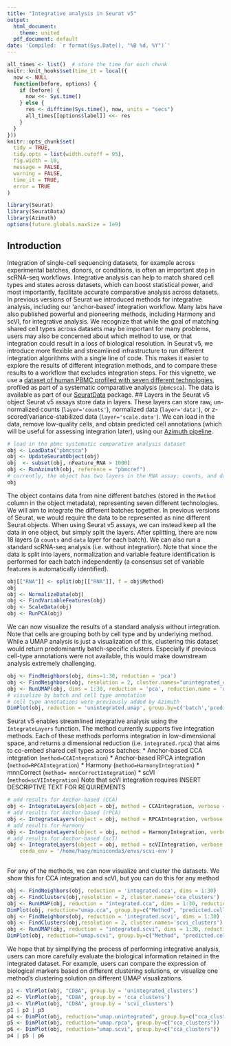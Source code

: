 ```yaml
---
title: "Integrative analysis in Seurat v5"
output:
  html_document:
    theme: united
  pdf_document: default
date: 'Compiled: `r format(Sys.Date(), "%B %d, %Y")`'
---
```


```r
all_times <- list()  # store the time for each chunk
knitr::knit_hooks$set(time_it = local({
  now <- NULL
  function(before, options) {
    if (before) {
      now <<- Sys.time()
    } else {
      res <- difftime(Sys.time(), now, units = "secs")
      all_times[[options$label]] <<- res
    }
  }
}))
knitr::opts_chunk$set(
  tidy = TRUE,
  tidy.opts = list(width.cutoff = 95),
  fig.width = 10,
  message = FALSE,
  warning = FALSE,
  time_it = TRUE,
  error = TRUE
)
```

```r
library(Seurat)
library(SeuratData)
library(Azimuth)
options(future.globals.maxSize = 1e9)
```

## Introduction
Integration of single-cell sequencing datasets, for example across experimental batches, donors, or conditions, is often an important step in scRNA-seq workflows. Integrative analysis can help to match shared cell types and states across datasets, which can boost statistical power, and most importantly, facilitate accurate comparative analysis across datasets. In previous versions of Seurat we introduced methods for integrative analysis, including our ‘anchor-based’ integration workflow. Many labs have also published powerful and pioneering methods, including Harmony and scVI, for integrative analysis. 
We recognize that while the goal of matching shared cell types across datasets may be important for many problems, users may also be concerned about which method to use, or that integration could result in a loss of biological resolution. In Seurat v5, we introduce more flexible and streamlined infrastructure to run different integration algorithms with a single line of code. This makes it easier to explore the results of different integration methods, and to compare these results to a workflow that excludes integration steps.
For this vignette, we use a [dataset of human PBMC profiled with seven different technologies](https://www.nature.com/articles/s41587-020-0465-8), profiled as part of a systematic comparative analysis (`pbmcsca`). The data is available as part of our [SeuratData](https://github.com/satijalab/seurat-data) package. 
## Layers in the Seurat v5 object
Seurat v5 assays store data in layers. These layers can store raw, un-normalized counts (`layer='counts'`), normalized data (`layer='data'`), or z-scored/variance-stabilized data (`layer='scale.data'`). We can load in the data, remove low-quality cells, and obtain predicted cell annotations (which will be useful for assessing integration later), using our [Azimuth pipeline](https://satijalab.github.io/azimuth/articles/run_azimuth_tutorial.html).
```r
# load in the pbmc systematic comparative analysis dataset
obj <- LoadData("pbmcsca")
obj <- UpdateSeuratObject(obj)
obj  <- subset(obj, nFeature_RNA > 1000)
obj <- RunAzimuth(obj, reference = "pbmcref")
# currently, the object has two layers in the RNA assay: counts, and data
obj
```
The object contains data from nine different batches (stored in the `Method` column in the object metadata), representing seven different technologies. We will aim to integrate the different batches together. In previous versions of Seurat, we would require the data to be represented as nine different Seurat objects. When using Seurat v5 assays, we can instead keep all the data in one object, but simply split the layers.
After splitting, there are now 18 layers (a `counts` and `data` layer for each batch). We can also run a standard scRNA-seq analysis (i.e. without integration). Note that since the data is split into layers, normalization and variable feature identification is performed for each batch independently (a consensus set of variable features is automatically identified).
```r
obj[["RNA"]] <- split(obj[["RNA"]], f = obj$Method)
obj
obj <- NormalizeData(obj)
obj <- FindVariableFeatures(obj)
obj <- ScaleData(obj)
obj <- RunPCA(obj)
```
We can now visualize the results of a standard analysis without integration. Note that cells are grouping both by cell type and by underlying method. While a UMAP analysis is just a visualization of this, clustering this dataset would return predominantly batch-specific clusters. Especially if previous cell-type annotations were not available, this would make downstream analysis extremely challenging.  
```r
obj <- FindNeighbors(obj, dims=1:30, reduction = 'pca')
obj <- FindNeighbors(obj, resolution = 2, cluster.names="unintegrated_clusters")
obj <- RunUMAP(obj, dims = 1:30, reduction = 'pca', reduction.name = 'umap.unintegrated')
# visualize by batch and cell type annotation
# cell type annotations were previously added by Azimuth
DimPlot(obj, reduction = 'unintegrated.umap', group.by=c('batch','predicted.celltype.l2'))
```
Seurat v5 enables streamlined integrative analysis using the `IntegrateLayers` function. The method currently supports five integration methods. Each of these methods performs integration in low-dimensional space, and returns a dimensional reduction (i.e. `integrated.rpca`) that aims to co-embed shared cell types across batches:
* Anchor-based CCA integration (`method=CCAIntegration`)
* Anchor-based RPCA integration (`method=RPCAIntegration`)
* Harmony (`method=HarmonyIntegration`)
* mnnCorrect (`method= mnnCorrectIntegration`)
* scVI (`method=scVIIntegration`)
Note that scVI integration requires INSERT DESCRIPTIVE TEXT FOR REQUIREMENTS
```r
# add results for Anchor-based (CCA)
obj <- IntegrateLayers(object = obj, method = CCAIntegration, verbose = F, new.reduction = 'integrated.cca')
# add results for Anchor-based (rPCA)
obj <- IntegrateLayers(object = obj, method = RPCAIntegration, verbose = F, new.reduction = 'integrated.rpca')
# add results for Harmony
obj <- IntegrateLayers(object = obj, method = HarmonyIntegration, verbose = F, new.reduction = 'harmony')
# add results for Anchor-based (scI)
obj <- IntegrateLayers(object = obj, method = scVIIntegration, verbose = F, new.reduction = 'integrated.scvi',
    conda_env = '/home/haoy/miniconda3/envs/scvi-env')
                     
```
For any of the methods, we can now visualize and cluster the datasets. We show this for CCA integration and scVI, but you can do this for any method
```r
obj <- FindNeighbors(obj, reduction = 'integrated.cca', dims = 1:30)
obj <- FindClusters(obj,resolution = 2, cluster.names='cca_clusters')
obj <- RunUMAP(obj, reduction = "integrated.cca", dims = 1:30, reduction.name = 'umap.cca')
DimPlot(obj, reduction="umap.cca", group.by=c("Method", "predicted.celltype.l2", "cca_clusters"))
obj <- FindNeighbors(obj, reduction = 'integrated.scvi', dims = 1:30)
obj <- FindClusters(obj,resolution = 2, cluster.names='scvi_clusters')
obj <- RunUMAP(obj, reduction = "integrated.scvi", dims = 1:30, reduction.name = 'umap.scvi')
DimPlot(obj, reduction="umap.scvi", group.by=c("Method", "predicted.celltype.l2", "scvi_clusters"))
```
We hope that by simplifying the process of performing integrative analysis, users can more carefully evaluate the biological information retained in the integrated dataset. For example, users can compare the expression of biological markers based on different clustering solutions, or visualize one method's clustering solution on different UMAP visualizations.
```r
p1 <- VlnPlot(obj, "CD8A", group.by = 'unintegrated_clusters')
p2 <- VlnPlot(obj, "CD8A", group.by = 'cca_clusters')
p3 <- VlnPlot(obj, "CD8A", group.by = 'scvi_clusters')
p1 | p2 | p3
p4 <- DimPlot(obj, reduction="umap.unintegrated", group.by=c("cca_clusters"))
p5 <- DimPlot(obj, reduction="umap.rpca", group.by=c("cca_clusters"))
p6 <- DimPlot(obj, reduction="umap.scvi", group.by=c("cca_clusters"))
p4 | p5 | p6
```